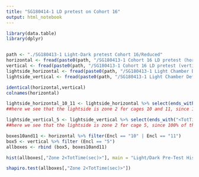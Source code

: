 ```yaml
---
title: "SG180414-1 LD pretest on Cohort 16"
output: html_notebook
---
```



```r
library(data.table)
library(dplyr)


path <- "./SG180413-1 Light-Dark pretest Cohort 16/Reduced"
horizontal <- fread(paste0(path, "/SG180413-1 Cohort 16 LD pretest (horizontal map).csv"))
vertical <- fread(paste0(path, "/SG180413-1 Cohort 16 LD pretest (vertical map).csv"))
lightside_horizontal <- fread(paste0(path, "/SG180413-1 Light Chamber Definition (horizontal map).csv"))
lightside_vertical <- fread(paste0(path, "/SG180413-1 Light Chamber Definition (vertical map).csv"))

identical(horizontal,vertical)
colnames(horizontal)

lightside_horizontal_10_11 <- lightside_horizontal %>% select(ends_with("<TotTime(sec)>"))
##here we see that the lightside is zone 2 for cages 10 and 11, since 100% of the 60s session was spent on this side

lightside_vertical_5 <- lightside_vertical %>% select(ends_with("<TotTime(sec)>"))
##here we see that the lightside is zone 2 for cage 5, since 100% of the 60s session was spent on this side

boxes10and11 <- horizontal %>% filter(Encl == "10" | Encl == "11")
box5 <- vertical %>% filter (Encl == "5")
allboxes <- rbind (box5, boxes10and11)

hist(allboxes[,"Zone 2<TotTime(sec)>"], main = "Light/Dark Pre-Test Histogram", xlab = "Time spent in light chamber (s)", ylab = "Number of animals")

shapiro.test(allboxes[,"Zone 2<TotTime(sec)>"])


```


